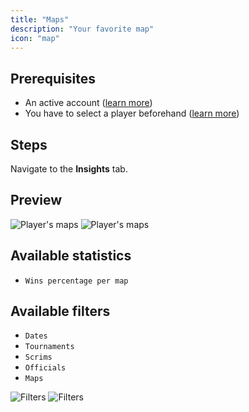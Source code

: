 ```yaml
---
title: "Maps"
description: "Your favorite map"
icon: "map"
---
```


## Prerequisites

- An active account ([learn more](/get-started/setup))
- You have to select a player beforehand ([learn more](/core/player/root))

## Steps

Navigate to the **Insights** tab.

## Preview

<Frame>
    <img
        className="block dark:hidden"
        src="./images/maps/component.png"
        alt="Player's maps"
    />
    <img
        className="hidden dark:block"
        src="./images/maps/component.png"
        alt="Player's maps"
    />
</Frame>

## Available statistics

- `Wins percentage per map`

## Available filters

- `Dates`
- `Tournaments`
- `Scrims`
- `Officials`
- `Maps`

<Frame>
    <img
        className="block dark:hidden"
        src="./images/maps/filters.png"
        alt="Filters"
    />
    <img
        className="hidden dark:block"
        src="./images/maps/filters.png"
        alt="Filters"
    />
</Frame>
